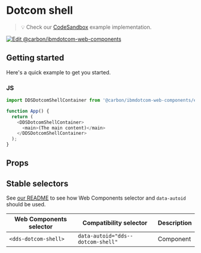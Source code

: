 
# Dotcom shell

> 💡 Check our
> [CodeSandbox](https://githubbox.com/carbon-design-system/carbon-for-ibm-dotcom/tree/v1/packages/web-components/examples/codesandbox/components-react/dotcom-shell)
> example implementation.

[![Edit @carbon/ibmdotcom-web-components](https://codesandbox.io/static/img/play-codesandbox.svg)](https://githubbox.com/carbon-design-system/carbon-for-ibm-dotcom/tree/v1/packages/web-components/examples/codesandbox/components-react/dotcom-shell)

## Getting started

Here's a quick example to get you started.

### JS

```javascript
import DDSDotcomShellContainer from '@carbon/ibmdotcom-web-components/es/components-react/dotcom-shell/dotcom-shell-container';

function App() {
  return (
    <DDSDotcomShellContainer>
      <main>(The main content)</main>
    </DDSDotcomShellContainer>
  );
}
```

## Props

<Props of={PropTypesRef} />

## Stable selectors

See [our README](https://github.com/carbon-design-system/carbon-for-ibm-dotcom/tree/main/packages/web-components#stable-selectors-for-analytics-and-integratione2e-testing-in-web-components) to see how Web Components selector and `data-autoid` should be used.

| Web Components selector | Compatibility selector | Description |
| ----------------------- | ---------------------- | ----------- |
| `<dds-dotcom-shell>`    | `data-autoid="dds--dotcom-shell"` | Component   |

<Description markdown={contributing} />
